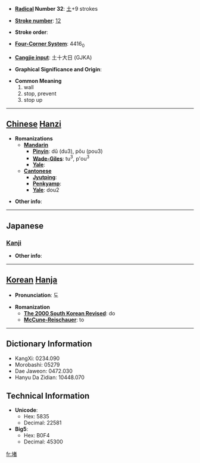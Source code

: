 * '''[[Wiktionary:Chinese radical index| Radical]] Number 32''': [[Wiktionary:Chinese radical index 土|土]]+9 strokes

* '''[[Wiktionary:Chinese total strokes index|Stroke number]]''': [[Wiktionary:Chinese total strokes index 12|12]]

* '''Stroke order''': 

* '''[[Wiktionary:Chinese four corner index|Four-Corner System]]''': 4416<sub>0</sub>

* '''[[Wiktionary:Chinese Cangjie index|Cangjie input]]''': 土十大日 (GJKA)

* '''Graphical Significance and Origin''': 

* '''Common Meaning'''
*#wall
*# stop, prevent
*# stop up


----

== [[Chinese]] [[Hanzi]] ==

* '''Romanizations'''
** '''[[Mandarin]]'''
*** '''[[Pinyin]]''': dǔ (du3), pǒu (pou3)
*** '''[[Wade-Giles]]''': tu<sup>3</sup>, p'ou<sup>3</sup>
*** '''[[Yale]]''': 
** '''[[Cantonese]]'''
*** '''[[Jyutping]]''':
*** '''[[Penkyamp]]''': 
*** '''[[Yale]]''': dou2

* '''Other info''': 

----

==Japanese==
===[[Kanji]]===
{{kanji|on readings=[[と]] (to)|kun readings=[[かき]] (kaki)}}

* '''Other info''':  

----

== [[Korean]] [[Hanja]] ==

* '''Pronunciation''': 도

* '''Romanization'''
** '''[[The 2000 South Korean Revised Romanization|The 2000 South Korean Revised]]''': do
** '''[[McCune-Reischauer]]''': to

----

== Dictionary Information ==

* KangXi: 0234.090
* Morobashi: 05279
* Dae Jaweon: 0472.030
* Hanyu Da Zidian: 10448.070

== Technical Information ==

* '''Unicode''':
** Hex: 5835
** Decimal: 22581
* '''Big5''':
** Hex: B0F4
** Decimal: 45300

[[fr:堵]]